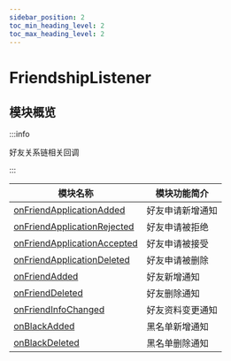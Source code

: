 ```yaml
---
sidebar_position: 2
toc_min_heading_level: 2
toc_max_heading_level: 2
---
```


# FriendshipListener

## 模块概览

:::info

好友关系链相关回调

:::

| 模块名称                              | 模块功能简介 |
| ------------------------------------- | ------------ |
| [onFriendApplicationAdded](docs/sdks/Callback/onFriendApplicationAdded.mdx)       | 好友申请新增通知 |
| [onFriendApplicationRejected](docs/sdks/Callback/onFriendApplicationRejected.mdx) | 好友申请被拒绝   |
| [onFriendApplicationAccepted](docs/sdks/Callback/onFriendApplicationAccepted.mdx) | 好友申请被接受   |
| [onFriendApplicationDeleted](docs/sdks/Callback/onFriendApplicationDeleted.mdx)   | 好友申请被删除   |
| [onFriendAdded](docs/sdks/Callback/onFriendAdded.mdx)                             | 好友新增通知     |
| [onFriendDeleted](docs/sdks/Callback/onFriendDeleted.mdx)                         | 好友删除通知     |
| [onFriendInfoChanged](docs/sdks/Callback/onFriendInfoChanged.mdx)                 | 好友资料变更通知 |
| [onBlackAdded](docs/sdks/Callback/onBlackAdded.mdx)                               | 黑名单新增通知   |
| [onBlackDeleted](docs/sdks/Callback/onBlackDeleted.mdx)                           | 黑名单删除通知   |
